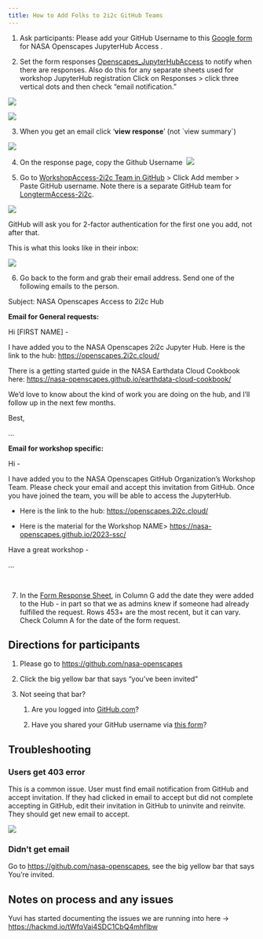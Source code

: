 ```yaml
---
title: How to Add Folks to 2i2c GitHub Teams
---
```


1.  Ask participants: Please add your GitHub Username to this [Google form](<https://forms.gle/XRPsKiqaZC4bkYoi8>) for NASA Openscapes JupyterHub Access . 

2.  Set the form responses [Openscapes_JupyterHubAccess](https://docs.google.com/forms/d/1xeSEv_NWIay00M8wWp5NSCFxGtIZvLd148VuRMwPYSs/edit#response=ACYDBNibER-tNcT6dFTmMU54wY9-yl2B-W3kYhQH2PMv_y7uUDbjg1u22FeO0qLZAJIC9BY) to notify when there are responses. Also do this for any separate sheets used for workshop JupyterHub registration<!--- [this sheet](https://docs.google.com/spreadsheets/d/1ipMjDIk7B7oiwanThwXjA_m2JvKA0wbGE01u-Azu75A/edit#gid=1514300535) ---> Click on Responses \> click three vertical dots and then check "email notification."\

![](images/google-form.png){fig-alt="alt text goes here"}

![](images/google-form-notifications.png){fig-alt="alt text goes here"}

3.  When you get an email click '**view response**' (not \`view summary\`)\

![](images/google-form-view-response.png){fig-alt="alt text goes here"}

4.  On the response page, copy the Github Username  ![](images/google-form-gh-username.png){fig-alt="alt text goes here"}

5.  Go to [WorkshopAccess-2i2c Team in GitHub](https://github.com/orgs/NASA-Openscapes/teams/workshopaccess-2i2c) \> Click Add member \> Paste GitHub username. Note there is a separate GitHub team for [LongtermAccess-2i2c](https://github.com/orgs/NASA-Openscapes/teams/longtermaccess-2i2c).

![](images/github-add-to-team.png){fig-alt="alt text goes here"}

GitHub will ask you for 2-factor authentication for the first one you add, not after that.

This is what this looks like in their inbox:

![](images/github-notification-email.png){fig-alt="alt text goes here"}

6.  Go back to the form and grab their email address. Send one of the following emails to the person.

Subject: NASA Openscapes Access to 2i2c Hub

**Email for General requests:** 

Hi \[FIRST NAME\] - 

I have added you to the NASA Openscapes 2i2c Jupyter Hub. Here is the link to the hub: <https://openscapes.2i2c.cloud/> 

There is a getting started guide in the NASA Earthdata Cloud Cookbook here: <https://nasa-openscapes.github.io/earthdata-cloud-cookbook/>

We'd love to know about the kind of work you are doing on the hub, and I'll follow up in the next few months. 

Best, 

... 

**Email for workshop specific:** 

Hi - 

I have added you to the NASA Openscapes GitHub Organization's Workshop Team. Please check your email and accept this invitation from GitHub. Once you have joined the team, you will be able to access the JupyterHub. 

-   Here is the link to the hub: <https://openscapes.2i2c.cloud/> 

-   Here is the material for the Workshop NAME\> <https://nasa-openscapes.github.io/2023-ssc/> 

Have a great workshop - 

...

 

7.  In the [Form Response Sheet](https://docs.google.com/spreadsheets/d/10Qg8YtUegXs9bepJzvK4UN54bX8BLXTrhxsjb2uV_6k/edit?resourcekey#gid=1824163684), in Column G add the date they were added to the Hub - in part so that we as admins knew if someone had already fulfilled the request. Rows 453+ are the most recent, but it can vary. Check Column A for the date of the form request.

## Directions for participants

1.  Please go to <https://github.com/nasa-openscapes>

2.  Click the big yellow bar that says "you've been invited" 

3.  Not seeing that bar? 

    1.  Are you logged into [GitHub.com](https://github.com)?

    2.  Have you shared your GitHub username via [this form](https://forms.gle/XRPsKiqaZC4bkYoi8)?

## Troubleshooting

### Users get 403 error

This is a common issue. User must find email notification from GitHub and accept invitation. If they had clicked in email to accept but did not complete accepting in GitHub, edit their invitation in GitHub to uninvite and reinvite. They should get new email to accept.

![](images/github-pending-member.png){fig-alt="alt text goes here"}


### Didn't get email

Go to <https://github.com/nasa-openscapes>, see the big yellow bar that says You're invited. 

## Notes on process and any issues

Yuvi has started documenting the issues we are running into here -\> <https://hackmd.io/tWfqVai4SDC1CbQ4mhfIbw> 

